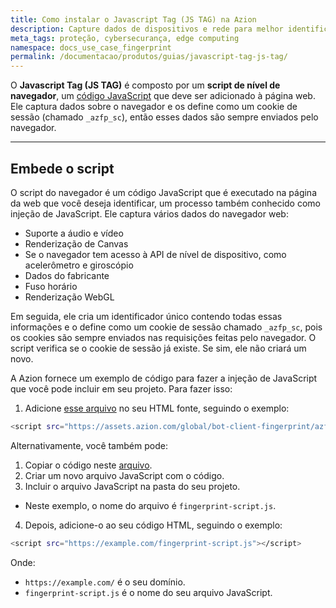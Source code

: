 ```yaml
---
title: Como instalar o Javascript Tag (JS TAG) na Azion
description: Capture dados de dispositivos e rede para melhor identificar os dispositivos que acessam suas aplicações, embedando um script de nível de navegador.
meta_tags: proteção, cybersecurança, edge computing
namespace: docs_use_case_fingerprint
permalink: /documentacao/produtos/guias/javascript-tag-js-tag/
---
```


O **Javascript Tag (JS TAG)** é composto por um **script de nível de navegador**, um [código JavaScript](#embede-o-script) que deve ser adicionado à página web. Ele captura dados sobre o navegador e os define como um cookie de sessão (chamado `_azfp_sc`), então esses dados são sempre enviados pelo navegador.

---

## Embede o script

O script do navegador é um código JavaScript que é executado na página da web que você deseja identificar, um processo também conhecido como injeção de JavaScript. Ele captura vários dados do navegador web:

- Suporte a áudio e vídeo
- Renderização de Canvas
- Se o navegador tem acesso à API de nível de dispositivo, como acelerômetro e giroscópio
- Dados do fabricante
- Fuso horário
- Renderização WebGL

Em seguida, ele cria um identificador único contendo todas essas informações e o define como um cookie de sessão chamado `_azfp_sc`, pois os cookies são sempre enviados nas requisições feitas pelo navegador. O script verifica se o cookie de sessão já existe. Se sim, ele não criará um novo.

A Azion fornece um exemplo de código para fazer a injeção de JavaScript que você pode incluir em seu projeto. Para fazer isso:

1. Adicione [esse arquivo](https://assets.azion.com/global/bot-client-fingerprint/azfp-1.0.0.min.js) no seu HTML fonte, seguindo o exemplo:

```bash
<script src="https://assets.azion.com/global/bot-client-fingerprint/azfp-1.0.0.min.js"></script>
```

Alternativamente, você também pode:

1. Copiar o código neste [arquivo](https://assets.azion.com/global/bot-client-fingerprint/azfp-1.0.0.min.js).
2. Criar um novo arquivo JavaScript com o código.
3. Incluir o arquivo JavaScript na pasta do seu projeto.
  - Neste exemplo, o nome do arquivo é `fingerprint-script.js`.
4. Depois, adicione-o ao seu código HTML, seguindo o exemplo:

```bash
<script src="https://example.com/fingerprint-script.js"></script>
```

Onde: 
- `https://example.com/` é o seu domínio.
- `fingerprint-script.js` é o nome do seu arquivo JavaScript.
